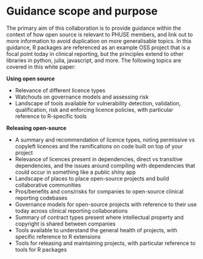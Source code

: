 # Guidance scope and purpose {.unnumbered}

The primary aim of this collaboration is to provide guidance within the context 
of how open source is relevant to PHUSE members, and link out to more 
information to avoid duplication on more generalisable topics. In this guidance, 
R packages are referenced as an example OSS project that is a focal point today 
in clinical reporting, but the principles extend to other libraries in python, 
julia, javascript, and more. The following topics are covered in this white paper:

**Using open source**

 - Relevance of different licence types
 - Watchouts on governance models and assessing risk
 - Landscape of tools available for vulnerability detection, 
 validation, qualification, risk and enforcing licence policies, 
 with particular reference to R-specific tools

**Releasing open-source**

 - A summary and recommendation of licence types, noting 
 permissive vs copyleft licences and the ramifications on code built on top of 
 your project 
 - Relevance of licences present in dependencies, 
 direct vs transitive dependencies, and the issues around compiling with 
 dependencies that could occur in something like a public shiny app
 - Landscape of places to place open-source projects and build collaborative 
 communities
 - Pros/benefits and cons/risks for companies to open-source clinical reporting 
 codebases
 - Governance models for open-source projects with reference to their use today 
 across clinical reporting collaborations
 - Summary of contract types present where intellectual property 
 and copyright is shared between companies
 - Tools available to understand the general health of projects, 
 with specific reference to R extensions 
 - Tools for releasing and maintaining projects, with particular reference to 
 tools for R packages

